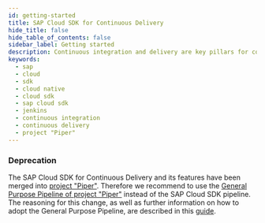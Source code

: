 ```yaml
---
id: getting-started
title: SAP Cloud SDK for Continuous Delivery
hide_title: false
hide_table_of_contents: false
sidebar_label: Getting started
description: Continuous integration and delivery are key pillars for contemporary cloud application development. SAP Cloud SDK for Continuous delivery streamlines this sophisticated process and helps taking your team's DevOps to a new level.
keywords:
  - sap
  - cloud
  - sdk
  - cloud native
  - cloud sdk
  - sap cloud sdk
  - jenkins
  - continuous integration
  - continuous delivery
  - project "Piper"
---
```


### Deprecation

The SAP Cloud SDK for Continuous Delivery and its features have been merged into [project "Piper"](../related-projects/piper.mdx).
Therefore we recommend to use the [General Purpose Pipeline of project "Piper"](https://sap.github.io/jenkins-library/stages/introduction/) instead of the SAP Cloud SDK pipeline.
The reasoning for this change, as well as further information on how to adopt the General Purpose Pipeline, are described in this [guide](https://github.com/SAP/cloud-s4-sdk-pipeline/blob/master/gpp-guide.md).
